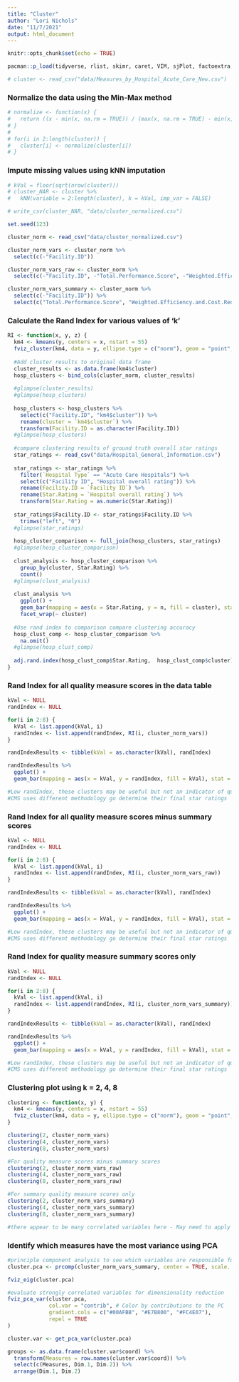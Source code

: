 ```yaml
---
title: "Cluster"
author: "Lori Nichols"
date: "11/7/2021"
output: html_document
---
```


```r
knitr::opts_chunk$set(echo = TRUE)
```

```r
pacman::p_load(tidyverse, rlist, skimr, caret, VIM, sjPlot, factoextra, NbClust, cluster, rgl, fossil)
```

```r
# cluster <- read_csv("data/Measures_by_Hospital_Acute_Care_New.csv")
```

### Normalize the data using the Min-Max method

```r
# normalize <- function(x) {
#   return ((x - min(x, na.rm = TRUE)) / (max(x, na.rm = TRUE) - min(x, na.rm = TRUE)))
# }
# 
# for(i in 2:length(cluster)) {
#   cluster[i] <- normalize(cluster[i])
# }
```

### Impute missing values using kNN imputation

```r
# kVal = floor(sqrt(nrow(cluster)))
# cluster_NAR <- cluster %>%
#   kNN(variable = 2:length(cluster), k = kVal, imp_var = FALSE)
```

```r
# write_csv(cluster_NAR, "data/cluster_normalized.csv")
```

```r
set.seed(123)
```

```r
cluster_norm <- read_csv("data/cluster_normalized.csv")

cluster_norm_vars <- cluster_norm %>%
  select(c(-"Facility.ID"))
```

```r
cluster_norm_vars_raw <- cluster_norm %>%
  select(c(-"Facility.ID", -"Total.Performance.Score", -"Weighted.Efficiency.and.Cost.Reduction.Domain.Score", -"Unweighted.Normalized.Efficiency.and.Cost.Reduction.Domain.Score", -"Weighted.Person.and.Community.Engagement.Domain.Score", -"Unweighted.Person.and.Community.Engagement.Domain.Score", -"Weighted.Normalized.Clinical.Outcomes.Domain.Score", -"HCAHPS.Consistency.Score", -"HCAHPS.Base.Score", -"Overall.Rating.of.Hospital.Dimension.Score", -"Discharge.Information.Dimension.Score", -"Cleanliness.and.Quietness.of.Hospital.Environment.Dimension.Score", -"Communication.About.Medicines.Dimension.Score", -"Care.Transition.Dimension.Score", -"Responsiveness.of.Hospital.Staff.Dimension.Score", -"Communication.with.Doctors.Dimension.Score", -"Communication.with.Nurses.Dimension.Score", -"H_STAR_RATING.x"))
```

```r
cluster_norm_vars_summary <- cluster_norm %>%
  select(c(-"Facility.ID")) %>%
  select(c("Total.Performance.Score", "Weighted.Efficiency.and.Cost.Reduction.Domain.Score", "Unweighted.Normalized.Efficiency.and.Cost.Reduction.Domain.Score", "Weighted.Person.and.Community.Engagement.Domain.Score", "Unweighted.Person.and.Community.Engagement.Domain.Score", "Weighted.Normalized.Clinical.Outcomes.Domain.Score", "HCAHPS.Consistency.Score", "HCAHPS.Base.Score", "Overall.Rating.of.Hospital.Dimension.Score", "Discharge.Information.Dimension.Score", "Cleanliness.and.Quietness.of.Hospital.Environment.Dimension.Score", "Communication.About.Medicines.Dimension.Score", "Care.Transition.Dimension.Score", "Responsiveness.of.Hospital.Staff.Dimension.Score", "Communication.with.Doctors.Dimension.Score", "Communication.with.Nurses.Dimension.Score", "H_STAR_RATING.x"))
```

### Calculate the Rand Index for various values of 'k'

```r
RI <- function(x, y, z) {
  km4 <- kmeans(y, centers = x, nstart = 55)
  fviz_cluster(km4, data = y, ellipse.type = c("norm"), geom = "point", palette = "Set1", ggtheme = theme_minimal())
  
  #Add cluster results to original data frame
  cluster_results <- as.data.frame(km4$cluster)
  hosp_clusters <- bind_cols(cluster_norm, cluster_results)
  
  #glimpse(cluster_results)
  #glimpse(hosp_clusters)
    
  hosp_clusters <- hosp_clusters %>%
    select(c("Facility.ID", "km4$cluster")) %>%
    rename(cluster = `km4$cluster`) %>%
    transform(Facility.ID = as.character(Facility.ID))
  #glimpse(hosp_clusters)
    
  #compare clustering results of ground truth overall star ratings
  star_ratings <- read_csv("data/Hospital_General_Information.csv")
  
  star_ratings <- star_ratings %>%
    filter(`Hospital Type` == "Acute Care Hospitals") %>%
    select(c("Facility ID", "Hospital overall rating")) %>%
    rename(Facility.ID = `Facility ID`) %>%
    rename(Star.Rating = `Hospital overall rating`) %>%
    transform(Star.Rating = as.numeric(Star.Rating))
    
  star_ratings$Facility.ID <- star_ratings$Facility.ID %>%
    trimws("left", "0")
  #glimpse(star_ratings)
    
  hosp_cluster_comparison <- full_join(hosp_clusters, star_ratings)
  #glimpse(hosp_cluster_comparison)
    
  clust_analysis <- hosp_cluster_comparison %>%
    group_by(cluster, Star.Rating) %>%
    count()
  #glimpse(clust_analysis)
    
  clust_analysis %>%
    ggplot() +
    geom_bar(mapping = aes(x = Star.Rating, y = n, fill = cluster), stat = "identity") +
    facet_wrap(~ cluster)
    
  #Use rand index to comparison compare clustering accuracy
  hosp_clust_comp <- hosp_cluster_comparison %>%
    na.omit()
  #glimpse(hosp_clust_comp)
    
  adj.rand.index(hosp_clust_comp$Star.Rating,  hosp_clust_comp$cluster)
}
```

### Rand Index for all quality measure scores in the data table

```r
kVal <- NULL
randIndex <- NULL

for(i in 2:8) {
  kVal <- list.append(kVal, i)
  randIndex <- list.append(randIndex, RI(i, cluster_norm_vars))
}

randIndexResults <- tibble(kVal = as.character(kVal), randIndex)

randIndexResults %>%
  ggplot() +
  geom_bar(mapping = aes(x = kVal, y = randIndex, fill = kVal), stat = "identity", position = "dodge")

#Low randIndex, these clusters may be useful but not an indicator of quality as defined by CMS's star ratings
#CMS uses different methodology go determine their final star ratings
```

### Rand Index for all quality measure scores minus summary scores

```r
kVal <- NULL
randIndex <- NULL

for(i in 2:8) {
  kVal <- list.append(kVal, i)
  randIndex <- list.append(randIndex, RI(i, cluster_norm_vars_raw))
}

randIndexResults <- tibble(kVal = as.character(kVal), randIndex)

randIndexResults %>%
  ggplot() +
  geom_bar(mapping = aes(x = kVal, y = randIndex, fill = kVal), stat = "identity", position = "dodge")

#Low randIndex, these clusters may be useful but not an indicator of quality as defined by CMS's star ratings
#CMS uses different methodology go determine their final star ratings
```

### Rand Index for quality measure summary scores only

```r
kVal <- NULL
randIndex <- NULL

for(i in 2:8) {
  kVal <- list.append(kVal, i)
  randIndex <- list.append(randIndex, RI(i, cluster_norm_vars_summary))
}

randIndexResults <- tibble(kVal = as.character(kVal), randIndex)

randIndexResults %>%
  ggplot() +
  geom_bar(mapping = aes(x = kVal, y = randIndex, fill = kVal), stat = "identity", position = "dodge")

#Low randIndex, these clusters may be useful but not an indicator of quality as defined by CMS's star ratings
#CMS uses different methodology go determine their final star ratings
```

### Clustering plot using k = 2, 4, 8

```r
clustering <- function(x, y) {
  km4 <- kmeans(y, centers = x, nstart = 55)
  fviz_cluster(km4, data = y, ellipse.type = c("norm"), geom = "point", palette = "Set1", ggtheme = theme_minimal())
}

clustering(2, cluster_norm_vars)
clustering(4, cluster_norm_vars)
clustering(8, cluster_norm_vars)

#For quality measure scores minus summary scores
clustering(2, cluster_norm_vars_raw)
clustering(4, cluster_norm_vars_raw)
clustering(8, cluster_norm_vars_raw)

#For summary quality measure scores only
clustering(2, cluster_norm_vars_summary)
clustering(4, cluster_norm_vars_summary)
clustering(8, cluster_norm_vars_summary)

#there appear to be many correlated variables here - May need to apply dimensionality reduction or use a different clustering method to evaluate
```

### Identify which measures have the most variance using PCA

```r
#principle component analysis to see which variables are responsible for most variance
cluster.pca <- prcomp(cluster_norm_vars_summary, center = TRUE, scale. = TRUE)

fviz_eig(cluster.pca)
```

```r
#evaluate strongly correlated variables for dimensionality reduction
fviz_pca_var(cluster.pca,
             col.var = "contrib", # Color by contributions to the PC
             gradient.cols = c("#00AFBB", "#E7B800", "#FC4E07"),
             repel = TRUE
)

cluster.var <- get_pca_var(cluster.pca)

groups <- as.data.frame(cluster.var$coord) %>%
  transform(Measures = row.names(cluster.var$coord)) %>%
  select(c(Measures, Dim.1, Dim.2)) %>%
  arrange(Dim.1, Dim.2)
```